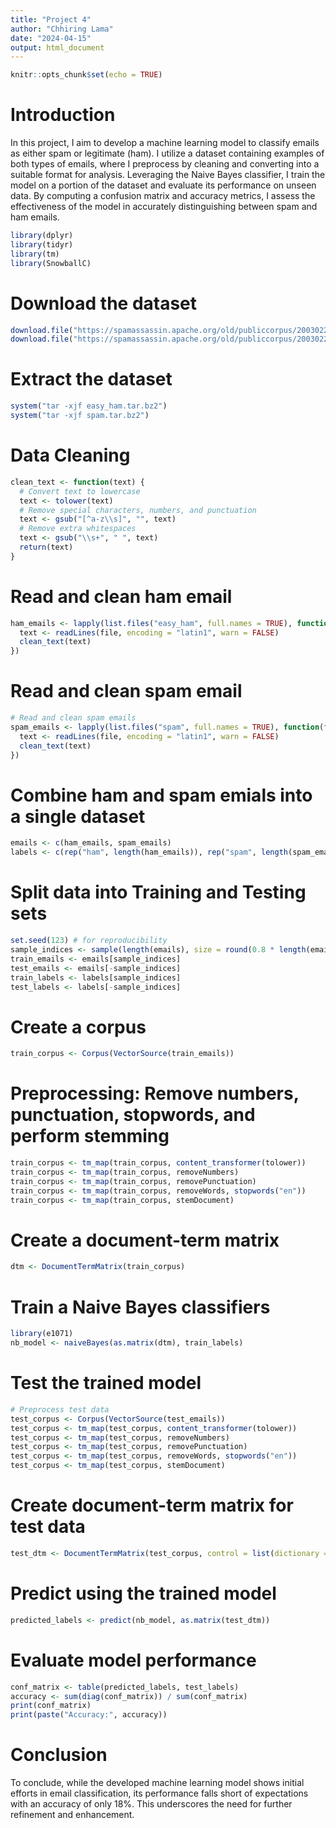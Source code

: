 ```yaml
---
title: "Project 4"
author: "Chhiring Lama"
date: "2024-04-15"
output: html_document
---
```


```r
knitr::opts_chunk$set(echo = TRUE)
```
# Introduction

 In this project, I aim to develop a machine learning model to classify emails as either spam or legitimate (ham). I utilize a dataset containing examples of both types of emails, where I preprocess by cleaning and converting into a suitable format for analysis. Leveraging the Naive Bayes classifier, I train the model on a portion of the dataset and evaluate its performance on unseen data. By computing a confusion matrix and accuracy metrics, I assess the effectiveness of the model in accurately distinguishing between spam and ham emails.               

```r
library(dplyr)
library(tidyr)
library(tm)
library(SnowballC)
```


# Download the dataset

```r
download.file("https://spamassassin.apache.org/old/publiccorpus/20030228_easy_ham.tar.bz2", "easy_ham.tar.bz2")
download.file("https://spamassassin.apache.org/old/publiccorpus/20030228_spam.tar.bz2", "spam.tar.bz2")
```
# Extract the dataset

```r
system("tar -xjf easy_ham.tar.bz2")
system("tar -xjf spam.tar.bz2")
```
# Data Cleaning

```r
clean_text <- function(text) {
  # Convert text to lowercase
  text <- tolower(text)
  # Remove special characters, numbers, and punctuation
  text <- gsub("[^a-z\\s]", "", text)
  # Remove extra whitespaces
  text <- gsub("\\s+", " ", text)
  return(text)
}
```

# Read and clean ham email

```r
ham_emails <- lapply(list.files("easy_ham", full.names = TRUE), function(file) {
  text <- readLines(file, encoding = "latin1", warn = FALSE)
  clean_text(text)
})
```

# Read and clean spam email

```r
# Read and clean spam emails
spam_emails <- lapply(list.files("spam", full.names = TRUE), function(file) {
  text <- readLines(file, encoding = "latin1", warn = FALSE)
  clean_text(text)
})
```

# Combine ham and spam emials into a single dataset

```r
emails <- c(ham_emails, spam_emails)
labels <- c(rep("ham", length(ham_emails)), rep("spam", length(spam_emails)))
```

# Split data into Training and Testing sets

```r
set.seed(123) # for reproducibility
sample_indices <- sample(length(emails), size = round(0.8 * length(emails)))
train_emails <- emails[sample_indices]
test_emails <- emails[-sample_indices]
train_labels <- labels[sample_indices]
test_labels <- labels[-sample_indices]
```

# Create a corpus

```r
train_corpus <- Corpus(VectorSource(train_emails))

```

# Preprocessing: Remove numbers, punctuation, stopwords, and perform stemming

```r
train_corpus <- tm_map(train_corpus, content_transformer(tolower))
train_corpus <- tm_map(train_corpus, removeNumbers)
train_corpus <- tm_map(train_corpus, removePunctuation)
train_corpus <- tm_map(train_corpus, removeWords, stopwords("en"))
train_corpus <- tm_map(train_corpus, stemDocument)
```

# Create a document-term matrix

```r
dtm <- DocumentTermMatrix(train_corpus)
```

# Train a Naive Bayes classifiers

```r
library(e1071)
nb_model <- naiveBayes(as.matrix(dtm), train_labels)

```

# Test the trained model

```r

# Preprocess test data
test_corpus <- Corpus(VectorSource(test_emails))
test_corpus <- tm_map(test_corpus, content_transformer(tolower))
test_corpus <- tm_map(test_corpus, removeNumbers)
test_corpus <- tm_map(test_corpus, removePunctuation)
test_corpus <- tm_map(test_corpus, removeWords, stopwords("en"))
test_corpus <- tm_map(test_corpus, stemDocument)
```

# Create document-term matrix for test data

```r
test_dtm <- DocumentTermMatrix(test_corpus, control = list(dictionary = Terms(dtm)))
```

# Predict using the trained model

```r
predicted_labels <- predict(nb_model, as.matrix(test_dtm))
```

# Evaluate model performance

```r

conf_matrix <- table(predicted_labels, test_labels)
accuracy <- sum(diag(conf_matrix)) / sum(conf_matrix)
print(conf_matrix)
print(paste("Accuracy:", accuracy))
```

# Conclusion

To conclude, while the developed machine learning model shows initial efforts in email classification, its performance falls short of expectations with an accuracy of only 18%. This underscores the need for further refinement and enhancement.
